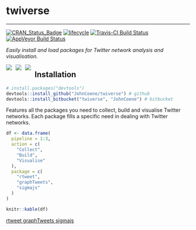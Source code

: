 # twiverse

-------------------------------

[![CRAN_Status_Badge](http://www.r-pkg.org/badges/version/twiverse)](https://cran.r-project.org/package=twiverse) [![lifecycle](https://img.shields.io/badge/lifecycle-experimental-orange.svg)](https://www.tidyverse.org/lifecycle/#experimental) [![Travis-CI Build Status](https://travis-ci.org/JohnCoene/twiverse.svg?branch=master)](https://travis-ci.org/JohnCoene/twiverse) [![AppVeyor Build Status](https://ci.appveyor.com/api/projects/status/github/JohnCoene/twiverse?branch=master&svg=true)](https://ci.appveyor.com/project/JohnCoene/twiverse)

*Easily install and load packages for Twitter network analysis and visualisation.*

<img src="http://sigmajs.john-coene.com/reference/figures/logo.png" align="left" style="max-height:250px;margin-right:2%;"/>
<img src="http://graphtweets.john-coene.com/logo.png" align="left" style="max-height:250px;margin-right:2%;"/>
<img src="http://rtweet.info/reference/figures/logo.png" align="left" style="max-height:250px;margin-right:2%;"/>

## Installation

```r
# install.packages("devtools")
devtools::install_github("JohnCoene/twiverse") # github
devtools::install_bitbucket("twiverse", "JohnCoene") # bitbucket
```

Features all the packages you need to collect, build and visualise Twitter networks. Each package fills a specific need in dealing with Twitter networks.

```r
df <- data.frame(
  pipeline = 1:3,
  action = c(
    "Collect",
    "Build",
    "Visualise"
  ),
  package = c(
    "rtweet",
    "graphTweets",
    "sigmajs"
  )
)

knitr::kable(df)
```

<a class="btn btn-primary" href="http://rtweet.info/" target="_blank">
  rtweet
</a>
<a class="btn btn-info" href="http://graphtweets.john-coene.com/" target="_blank">
  graphTweets
</a>
<a class="btn btn-success" href="http://sigmajs.john-coene.com/" target="_blank">
  sigmajs
</a>
